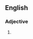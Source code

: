 {{also|non-tropical}}
==English==

===Adjective===
{{en-adj|-}}

# {{alternative form of|non-tropical|lang=en}}